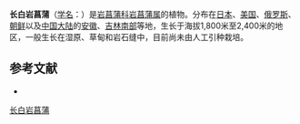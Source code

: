 {{Speciesbox
| name = 长白岩菖蒲
| status = 
| status_system = 
| image = 
| genus = Tofieldia
| species = coccinea
| authority = Richards.
}}

'''长白岩菖蒲'''（[[学名|学名]]：{{lang|la|''Tofieldia coccinea''}}）是[[岩菖蒲科|岩菖蒲科]][[岩菖蒲属|岩菖蒲属]]的植物。分布在[[日本|日本]]、[[美国|美国]]、[[俄罗斯|俄罗斯]]、[[朝鲜|朝鲜]]以及[[中国大陆|中国大陆]]的[[安徽|安徽]]、[[吉林南部|吉林南部]]等地，生长于海拔1,800米至2,400米的地区，一般生长在湿原、草甸和岩石缝中，目前尚未由人工引种栽培。

== 参考文献 ==
<div class="references-small">
* {{cite web| url =http://www.bioinfo.cn/db05/KmzwSpecies.php?action=view&id=25216| title =长白岩菖蒲| work =《中国高等植物数据库全库》| publisher =中国科学院微生物研究所| author =昆明植物研究所| accessdate =2009-02-25| deadurl =yes| archiveurl =https://web.archive.org/web/20160305105518/http://www.bioinfo.cn/db05/KmzwSpecies.php?action=view&id=25216| archivedate =2016-03-05}}
</div>
{{Taxonbar|from=Q15232579}}

[[Category:岩菖蒲属|长白岩菖蒲]]


{{植物小作品}}